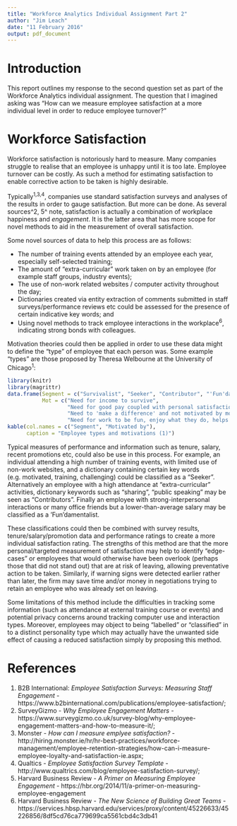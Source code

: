 ```yaml
---
title: "Workforce Analytics Individual Assignment Part 2"
author: "Jim Leach"
date: "11 February 2016"
output: pdf_document
---
```


# Introduction

This report outlines my response to the second question set as part of the Workforce Analytics individual assignment. The question that I imagined asking was "How can we measure employee satisfaction at a more individual level in order to reduce employee turnover?"

# Workforce Satisfaction

Workforce satisfaction is notoriously hard to measure. Many companies struggle to realise that an employee is unhappy until it is too late. Employee turnover can be costly. As such a method for estimating satisfaction to enable corrective action to be taken is highly desirable. 

Typically^1,3,4^, companies use standard satisfaction surveys and analyses of the results in order to gauge satisfaction. But more can be done. As several sources^2, 5^ note, satisfaction is actually a combination of workplace happiness and _engagement_. It is the latter area that has more scope for novel methods to aid in the measurement of overall satisfaction.

Some novel sources of data to help this process are as follows:

* The number of training events attended by an employee each year, especially self-selected training;
* The amount of "extra-curricular" work taken on by an employee (for example staff groups, industry events);
* The use of non-work related websites / computer activity throughout the day; 
* Dictionaries created via entity extraction of comments submitted in staff surveys/performance reviews etc could be assessed for the presence of certain indicative key words; and 
* Using novel methods to track employee interactions in the workplace^6^, indicating strong bonds with colleagues.

Motivation theories could then be applied in order to use these data might to define the "type" of employee that each person was. Some example "types" are those proposed by Theresa Welbourne at the University of Chicago^1^:

```r
library(knitr)
library(magrittr)
data.frame(Segment = c("Survivalist", "Seeker", "Contributor", "'Fun'damentalist"),
           Mot = c("Need for income to survive", 
                   "Need for good pay coupled with personal satisfaction", 
                   "Need to 'make a difference' and not motivated by money", 
                   "Need for work to be fun, enjoy what they do, helps others and part of the work social scene")) %>%
kable(col.names = c("Segment", "Motivated by"),
      caption = "Employee types and motivations (1)")
```

Typical measures of performance and information such as tenure, salary, recent promotions etc, could also be use in this process. For example, an individual attending a high number of training events, with limited use of non-work websites, and a dictionary containing certain key words (e.g. motivated, training, challenging) could be classified as a "Seeker". Alternatively an employee with a high attendance at "extra-curricular" activities, dictionary keywords such as "sharing", "public speaking" may be seen as "Contributors". Finally an employee with strong-interpersonal interactions or many office friends but a lower-than-average salary may be classified as a 'Fun'damentalist.

These classifications could then be combined with survey results, tenure/salary/promotion data and performance ratings to create a more individual satisfaction rating. The strengths of this method are that the more personal/targeted measurement of satisfaction may help to identify "edge-cases" or employees that would otherwise have been overlook (perhaps those that did not stand out) that are at risk of leaving, allowing preventative action to be taken. Similarly, if warning signs were detected earlier rather than later, the firm may save time and/or money in negotiations trying to retain an employee who was already set on leaving.

Some limitations of this method include the difficulties in tracking some information (such as attendance at external training course or events) and potential privacy concerns around tracking computer use and interaction types. Moreover, employees may object to being "labelled" or "classified" in to a distinct personality type which may actually have the unwanted side effect of causing a reduced satisfaction simply by proposing this method.

# References

1. B2B International: _Employee Satisfaction Surveys: Measuring Staff Engagement_ - https://www.b2binternational.com/publications/employee-satisfaction/;
2. SurveyGizmo - _Why Employee Engagement Matters_ - https://www.surveygizmo.co.uk/survey-blog/why-employee-engagement-matters-and-how-to-measure-it/;
3. Monster - _How can I measure emplyee satisfaction?_ - http://hiring.monster.ie/hr/hr-best-practices/workforce-management/employee-retention-strategies/how-can-i-measure-employee-loyalty-and-satisfaction-ie.aspx;
4. Qualtics - _Employee Satisfaction Survey Template_ - http://www.qualtrics.com/blog/employee-satisfaction-survey/;
5. Harvard Business Review - _A Primer on Measuring Employee Engagement_ - https://hbr.org/2014/11/a-primer-on-measuring-employee-engagement
6. Harvard Business Review - _The New Science of Building Great Teams_ - https://services.hbsp.harvard.edu/services/proxy/content/45226633/45226856/8df5cd76ca779699ca5561cbd4c3db41
